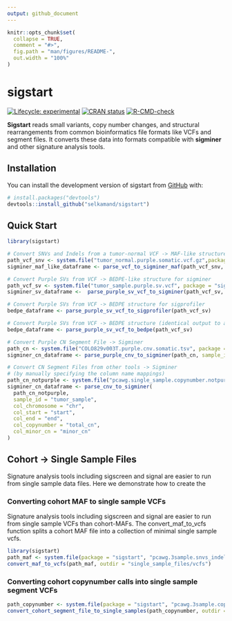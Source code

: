 ```yaml
---
output: github_document
---
```


<!-- README.md is generated from README.Rmd. Please edit that file -->

```r
knitr::opts_chunk$set(
  collapse = TRUE,
  comment = "#>",
  fig.path = "man/figures/README-",
  out.width = "100%"
)
```

# sigstart

<!-- badges: start -->
[![Lifecycle: experimental](https://img.shields.io/badge/lifecycle-experimental-orange.svg)](https://lifecycle.r-lib.org/articles/stages.html#experimental)
[![CRAN status](https://www.r-pkg.org/badges/version/sigstart)](https://CRAN.R-project.org/package=sigstart)
[![R-CMD-check](https://github.com/selkamand/sigstart/actions/workflows/R-CMD-check.yaml/badge.svg)](https://github.com/selkamand/sigstart/actions/workflows/R-CMD-check.yaml)
<!-- badges: end -->

**Sigstart** reads small variants, copy number changes, and structural rearrangements from common bioinformatics file formats like VCFs and segment files. It converts these data into formats compatible with **sigminer** and other signature analysis tools.

## Installation

You can install the development version of sigstart from [GitHub](https://github.com/) with:

``` r
# install.packages("devtools")
devtools::install_github("selkamand/sigstart")
```

## Quick Start

```r
library(sigstart)

# Convert SNVs and Indels from a tumor-normal VCF -> MAF-like structure for sigminer
path_vcf_snv <- system.file("tumor_normal.purple.somatic.vcf.gz",package = "sigstart")
sigminer_maf_like_dataframe <- parse_vcf_to_sigminer_maf(path_vcf_snv, sample_id = "tumor_sample")

# Convert Purple SVs from VCF -> BEDPE-like structure for sigminer
path_vcf_sv <- system.file("tumor_sample.purple.sv.vcf", package = "sigstart")
sigminer_sv_dataframe <-  parse_purple_sv_vcf_to_sigminer(path_vcf_sv, sample_id = "tumor_sample")

# Convert Purple SVs from VCF -> BEDPE structure for sigprofiler
bedpe_dataframe <- parse_purple_sv_vcf_to_sigprofiler(path_vcf_sv)

# Convert Purple SVs from VCF -> BEDPE structure (identical output to above)
bedpe_dataframe <- parse_purple_sv_vcf_to_bedpe(path_vcf_sv)

# Convert Purple CN Segment File -> Sigminer 
path_cn <- system.file("COLO829v003T.purple.cnv.somatic.tsv", package = "sigstart")
sigminer_cn_dataframe <- parse_purple_cnv_to_sigminer(path_cn, sample_id = "tumor_sample")

# Convert CN Segment Files from other tools -> Sigminer
# (by manually specifying the column name mappings)
path_cn_notpurple <- system.file("pcawg.single_sample.copynumber.notpurple.segment", package = "sigstart")
sigminer_cn_dataframe <- parse_cnv_to_sigminer(
  path_cn_notpurple,
  sample_id = "tumor_sample",
  col_chromosome = "chr",
  col_start = "start",
  col_end = "end",
  col_copynumber = "total_cn",
  col_minor_cn = "minor_cn"
)

```

## Cohort -> Single Sample Files

Signature analysis tools including sigscreen and signal are easier to run from single sample data files. Here we demonstrate how to create the 

### Converting cohort MAF to single sample VCFs

Signature analysis tools including sigscreen and signal are easier to run from single sample VCFs than cohort-MAFs. The convert_maf_to_vcfs function splits a cohort MAF file into a collection of minimal single sample vcfs.

```r
library(sigstart)
path_maf <- system.file(package = "sigstart", "pcawg.3sample.snvs_indel.maf")
convert_maf_to_vcfs(path_maf, outdir = "single_sample_files/vcfs")
```

### Converting cohort copynumber calls into single sample segment VCFs

```r
path_copynumber <- system.file(package = "sigstart", "pcawg.3sample.copynumber.segment")
convert_cohort_segment_file_to_single_samples(path_copynumber, outdir = "single_sample_files/cnvs")
```

